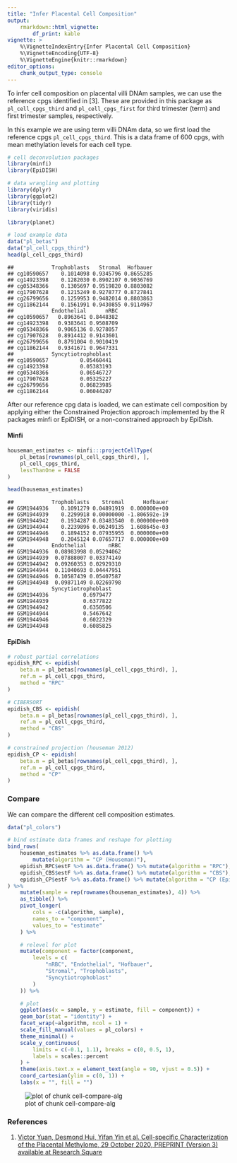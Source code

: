 ```yaml
---
title: "Infer Placental Cell Composition"
output: 
    rmarkdown::html_vignette:
        df_print: kable
vignette: >
    %\VignetteIndexEntry{Infer Placental Cell Composition}
    %\VignetteEncoding{UTF-8}
    %\VignetteEngine{knitr::rmarkdown}
editor_options: 
    chunk_output_type: console
---
```


To infer cell composition on placental villi DNAm samples, we can use the
reference cpgs identified in [3]. These are provided in this package as
`pl_cell_cpgs_third` and `pl_cell_cpgs_first` for third trimester (term) and
first trimester samples, respectively.

In this example we are using term villi DNAm data, so we first load the 
reference cpgs `pl_cell_cpgs_third`. This is a data frame of 600 cpgs, with 
mean methylation levels for each cell type.


```r
# cell deconvolution packages
library(minfi)
library(EpiDISH)

# data wrangling and plotting
library(dplyr)
library(ggplot2)
library(tidyr)
library(viridis)

library(planet)

# load example data
data("pl_betas")
data("pl_cell_cpgs_third")
head(pl_cell_cpgs_third)
```

```
##            Trophoblasts   Stromal  Hofbauer
## cg10590657    0.1014098 0.9345796 0.8655285
## cg14923398    0.1282030 0.8902107 0.9036769
## cg05348366    0.1305697 0.9519820 0.8803082
## cg17907628    0.1215249 0.9278777 0.8727841
## cg26799656    0.1259953 0.9482014 0.8803863
## cg11862144    0.1561991 0.9430855 0.9114967
##            Endothelial      nRBC
## cg10590657   0.8963641 0.8448382
## cg14923398   0.9383641 0.9508709
## cg05348366   0.9065136 0.9278057
## cg17907628   0.8914412 0.9143601
## cg26799656   0.8791004 0.9010419
## cg11862144   0.9341671 0.9647331
##            Syncytiotrophoblast
## cg10590657          0.05460441
## cg14923398          0.05383193
## cg05348366          0.06546727
## cg17907628          0.05325227
## cg26799656          0.06823985
## cg11862144          0.06044207
```

After our reference cpg data is loaded, we can estimate cell composition by
applying either the Constrained Projection approach implemented by the R 
packages minfi or EpiDISH, or a non-constrained approach by EpiDish.

#### Minfi


```r
houseman_estimates <- minfi:::projectCellType(
    pl_betas[rownames(pl_cell_cpgs_third), ],
    pl_cell_cpgs_third,
    lessThanOne = FALSE
)

head(houseman_estimates)
```

```
##            Trophoblasts    Stromal      Hofbauer
## GSM1944936    0.1091279 0.04891919  0.000000e+00
## GSM1944939    0.2299918 0.00000000 -1.806592e-19
## GSM1944942    0.1934287 0.03483540  0.000000e+00
## GSM1944944    0.2239896 0.06249135  1.608645e-03
## GSM1944946    0.1894152 0.07935955  0.000000e+00
## GSM1944948    0.2045124 0.07657717  0.000000e+00
##            Endothelial       nRBC
## GSM1944936  0.08983998 0.05294062
## GSM1944939  0.07888007 0.03374149
## GSM1944942  0.09260353 0.02929310
## GSM1944944  0.11040693 0.04447951
## GSM1944946  0.10587439 0.05407587
## GSM1944948  0.09871149 0.02269798
##            Syncytiotrophoblast
## GSM1944936           0.6979477
## GSM1944939           0.6377822
## GSM1944942           0.6350506
## GSM1944944           0.5467642
## GSM1944946           0.6022329
## GSM1944948           0.6085825
```

#### EpiDish


```r
# robust partial correlations
epidish_RPC <- epidish(
    beta.m = pl_betas[rownames(pl_cell_cpgs_third), ],
    ref.m = pl_cell_cpgs_third,
    method = "RPC"
)

# CIBERSORT
epidish_CBS <- epidish(
    beta.m = pl_betas[rownames(pl_cell_cpgs_third), ],
    ref.m = pl_cell_cpgs_third,
    method = "CBS"
)

# constrained projection (houseman 2012)
epidish_CP <- epidish(
    beta.m = pl_betas[rownames(pl_cell_cpgs_third), ],
    ref.m = pl_cell_cpgs_third,
    method = "CP"
)
```

### Compare

We can compare the different cell composition estimates.


```r
data("pl_colors")

# bind estimate data frames and reshape for plotting
bind_rows(
    houseman_estimates %>% as.data.frame() %>% 
        mutate(algorithm = "CP (Houseman)"),
    epidish_RPC$estF %>% as.data.frame() %>% mutate(algorithm = "RPC"),
    epidish_CBS$estF %>% as.data.frame() %>% mutate(algorithm = "CBS"),
    epidish_CP$estF %>% as.data.frame() %>% mutate(algorithm = "CP (EpiDISH)")
) %>%
    mutate(sample = rep(rownames(houseman_estimates), 4)) %>%
    as_tibble() %>%
    pivot_longer(
        cols = -c(algorithm, sample),
        names_to = "component",
        values_to = "estimate"
    ) %>%

    # relevel for plot
    mutate(component = factor(component,
        levels = c(
            "nRBC", "Endothelial", "Hofbauer",
            "Stromal", "Trophoblasts",
            "Syncytiotrophoblast"
        )
    )) %>%

    # plot
    ggplot(aes(x = sample, y = estimate, fill = component)) +
    geom_bar(stat = "identity") +
    facet_wrap(~algorithm, ncol = 1) +
    scale_fill_manual(values = pl_colors) +
    theme_minimal() +
    scale_y_continuous(
        limits = c(-0.1, 1.1), breaks = c(0, 0.5, 1),
        labels = scales::percent
    ) +
    theme(axis.text.x = element_text(angle = 90, vjust = 0.5)) +
    coord_cartesian(ylim = c(0, 1)) +
    labs(x = "", fill = "")
```

![plot of chunk cell-compare-alg](fig/cell-compare-alg-1.png)

### References

1. [Victor Yuan, Desmond Hui, Yifan Yin et al. Cell-specific Characterization 
of the Placental Methylome, 29 October 2020, PREPRINT (Version 3) available at
Research Square](https://www.researchsquare.com/article/rs-38223/v3)
